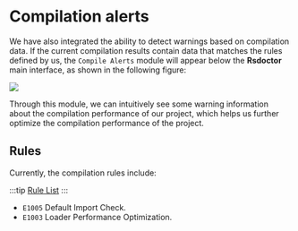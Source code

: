 # Compilation alerts

We have also integrated the ability to detect warnings based on compilation data. If the current compilation results contain data that matches the rules defined by us, the `Compile Alerts` module will appear below the **Rsdoctor** main interface, as shown in the following figure:

<img src="https://lf3-static.bytednsdoc.com/obj/eden-cn/lognuvj/rsdoctor/docs/usage/compile/compile-alerts.png" />

Through this module, we can intuitively see some warning information about the compilation performance of our project, which helps us further optimize the compilation performance of the project.

## Rules

Currently, the compilation rules include:

:::tip
[Rule List](../more/rules)
:::

- `E1005` Default Import Check.
- `E1003` Loader Performance Optimization.
